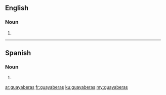 ==English==

===Noun===
{{head|en|noun plural form}}

# {{plural of|guayabera|lang=en}}

----

==Spanish==

===Noun===
{{head|es|noun plural form}}

# {{plural of|guayabera|lang=es}}

[[ar:guayaberas]]
[[fr:guayaberas]]
[[ku:guayaberas]]
[[my:guayaberas]]